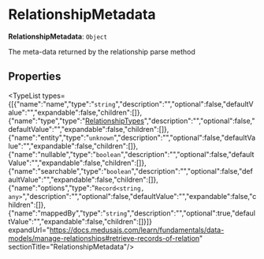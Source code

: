 
# RelationshipMetadata

 **RelationshipMetadata**: `Object`

The meta-data returned by the relationship parse
method

## Properties

<TypeList types={[{"name":"name","type":"`string`","description":"","optional":false,"defaultValue":"","expandable":false,"children":[]},{"name":"type","type":"[RelationshipTypes](../types.DmlTypes.RelationshipTypes/page.mdx)","description":"","optional":false,"defaultValue":"","expandable":false,"children":[]},{"name":"entity","type":"`unknown`","description":"","optional":false,"defaultValue":"","expandable":false,"children":[]},{"name":"nullable","type":"`boolean`","description":"","optional":false,"defaultValue":"","expandable":false,"children":[]},{"name":"searchable","type":"`boolean`","description":"","optional":false,"defaultValue":"","expandable":false,"children":[]},{"name":"options","type":"`Record<string, any>`","description":"","optional":false,"defaultValue":"","expandable":false,"children":[]},{"name":"mappedBy","type":"`string`","description":"","optional":true,"defaultValue":"","expandable":false,"children":[]}]} expandUrl="https://docs.medusajs.com/learn/fundamentals/data-models/manage-relationships#retrieve-records-of-relation" sectionTitle="RelationshipMetadata"/>
